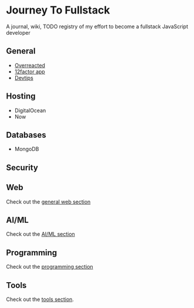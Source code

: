 # Journey To Fullstack

A journal, wiki, TODO registry of my effort to become a fullstack JavaScript
developer

## General

- [Overreacted](https://overreacted.io/)
- [12factor app](https://12factor.net/)
- [Devtips](https://www.youtube.com/user/DevTipsForDesigners/videos)

## Hosting

- DigitalOcean
- Now

## Databases

- MongoDB

## Security

## Web

Check out the [general web section](/web)

## AI/ML

Check out the [AI/ML section](ai)

## Programming

Check out the [programming section](/programming)

## Tools

Check out the [tools section](/tools).
